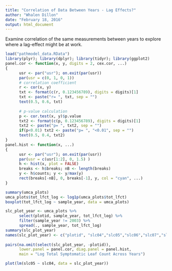 ```yaml
---
title: "Correlation of Data Between Years - Lag Effects?"
author: "Whalen Dillon"
date: "February 18, 2016"
output: html_document
---
```


Examine correlation of the same measurements between years to explore where a lag-effect might be at work.

```r
load("pathmodel_data.RData")
library(plyr); library(dplyr); library(tidyr); library(ggplot2)
panel.cor <- function(x, y, digits = 2, cex.cor, ...)
{
      usr <- par("usr"); on.exit(par(usr))
      par(usr = c(0, 1, 0, 1))
      # correlation coefficient
      r <- cor(x, y)
      txt <- format(c(r, 0.123456789), digits = digits)[1]
      txt <- paste("r= ", txt, sep = "")
      text(0.5, 0.6, txt)
      
      # p-value calculation
      p <- cor.test(x, y)$p.value
      txt2 <- format(c(p, 0.123456789), digits = digits)[1]
      txt2 <- paste("p= ", txt2, sep = "")
      if(p<0.01) txt2 <- paste("p= ", "<0.01", sep = "")
      text(0.5, 0.4, txt2)
}
panel.hist <- function(x, ...)
{
      usr <- par("usr"); on.exit(par(usr))
      par(usr = c(usr[1:2], 0, 1.5) )
      h <- hist(x, plot = FALSE)
      breaks <- h$breaks; nB <- length(breaks)
      y <- h$counts; y <- y/max(y)
      rect(breaks[-nB], 0, breaks[-1], y, col = "cyan", ...)
}
```

```r
summary(umca_plots)
umca_plots$tot_lfct_log <- log1p(umca_plots$tot_lfct)
boxplot(tot_lfct_log ~ sample_year, data = umca_plots)

slc_plot_year <- umca_plots %>% 
      select(plotid, sample_year, tot_lfct_log) %>%
      filter(sample_year != 2003) %>% 
      spread(., sample_year, tot_lfct_log)
summary(slc_plot_year)
names(slc_plot_year) <- c("plotid", "slc04","slc05","slc06","slc07","slc08","slc09","slc10","slc11","slc12","slc14")
      
pairs(na.omit(select(slc_plot_year, -plotid)),
      lower.panel = panel.cor, diag.panel = panel.hist, 
      main = "Log Total Symptomatic Leaf Count Across Years")

plot(lm(slc05 ~ slc04, data = slc_plot_year))
```

